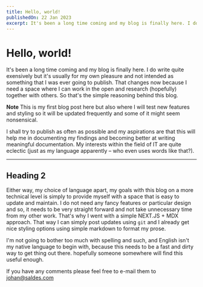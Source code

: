 ```yaml
---
title: Hello, world!
publishedOn: 22 Jan 2023
excerpt: It's been a long time coming and my blog is finally here. I do write quite exensively but it's usually for my own pleasure and not intended as something that I was ever going to publish. That changes now because I need a space where I can work in the open and research (hopefully) together with others. So that's the simple reasoning behind this blog.
---
```


# Hello, world!

It's been a long time coming and my blog is finally here. I do write quite
exensively but it's usually for my own pleasure and not intended as something
that I was ever going to publish. That changes now because I need a space where
I can work in the open and research (hopefully) together with others. So that's
the simple reasoning behind this blog.

**Note** This is my first blog post here but also where I will test new features
and styling so it will be updated frequently and some of it might seem nonsensical.

I shall try to publish as often as possible and my aspirations are that this will
help me in documenting my findings and becoming better at writing meaningful
documentation. My interests within the field of IT are quite eclectic (just as my
language apparently – who even uses words like that?).

---

## Heading 2

Either way, my choice of language apart, my goals with this blog on a more technical
level is simply to provide myself with a space that is easy to update and maintain.
I do not need any fancy features or particular design and so, it needs to be very
straight forward and not take unnecessary time from my other work. That's why I went
with a simple NEXT.JS + MDX approach. That way I can simply post updates using `git`
and I already get nice styling options using simple markdown to format my prose.

I'm not going to bother too much with spelling and such, and English isn't my native language
to begin with, because this needs to be a fast and dirty way to get thing out there. hopefully
someone somewhere will find this useful enough.

If you have any comments please feel free to e-mail them to johan@saldes.com
